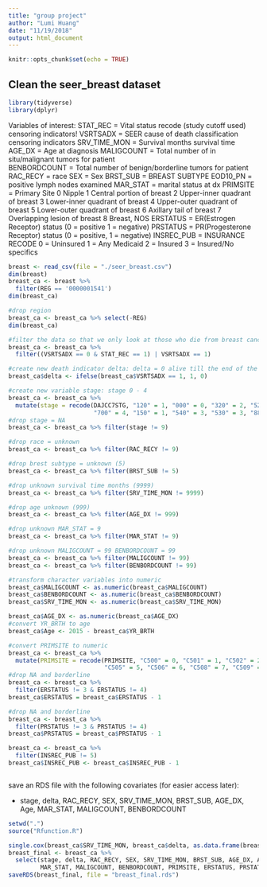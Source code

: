 ```yaml
---
title: "group project"
author: "Lumi Huang"
date: "11/19/2018"
output: html_document
---
```


```r
knitr::opts_chunk$set(echo = TRUE)
```

## Clean the seer_breast dataset

```r
library(tidyverse)
library(dplyr)
```

Variables of interest:
STAT_REC = Vital status recode (study cutoff used)  censoring indicators!
VSRTSADX  = SEER cause of death classification    censoring indicators
SRV_TIME_MON = Survival months survival time
AGE_DX = Age at diagnosis
MALIGCOUNT = Total number of in situ/malignant tumors for patient       
BENBORDCOUNT = Total number of benign/borderline tumors for patient
RAC_RECY = race
SEX = Sex
BRST_SUB = BREAST SUBTYPE
EOD10_PN = positive lymph nodes examined
MAR_STAT = marital status at dx
PRIMSITE = Primary Site
     0    Nipple
     1    Central portion of breast
     2    Upper-inner quadrant of breast
     3    Lower-inner quadrant of breast
     4    Upper-outer quadrant of breast
     5    Lower-outer quadrant of breast
     6    Axillary tail of breast
     7    Overlapping lesion of breast
     8    Breast, NOS
ERSTATUS = ER(Estrogen Receptor) status (0 = positive 1 = negative)
PRSTATUS = PR(Progesterone Receptor) status (0 = positive, 1 = negative)
INSREC_PUB = INSURANCE RECODE
0 = Uninsured
1 = Any Medicaid
2 = Insured
3 = Insured/No specifics

```r
breast <- read_csv(file = "./seer_breast.csv")
dim(breast)
breast_ca <- breast %>% 
  filter(REG == '0000001541')
dim(breast_ca)

#drop region
breast_ca <- breast_ca %>% select(-REG)
dim(breast_ca)

#filter the data so that we only look at those who die from breast cancer and those who survive till the end of the study
breast_ca <- breast_ca %>%
  filter((VSRTSADX == 0 & STAT_REC == 1) | VSRTSADX == 1)

#create new death indicator delta: delta = 0 alive till the end of the study, 1 = die from breast cancer
breast_ca$delta <- ifelse(breast_ca$VSRTSADX == 1, 1, 0)

#create new variable stage: stage 0 - 4
breast_ca <- breast_ca %>%
  mutate(stage = recode(DAJCC7STG, "120" = 1, "000" = 0, "320" = 2, "520" = 3, "999" = 9, "330" = 2,
                        "700" = 4, "150" = 1, "540" = 3, "530" = 3, "888" = 9, "510" = 3))
#drop stage = NA
breast_ca <- breast_ca %>% filter(stage != 9)

#drop race = unknown
breast_ca <- breast_ca %>% filter(RAC_RECY != 9)

#drop brest subtype = unknown (5)
breast_ca <- breast_ca %>% filter(BRST_SUB != 5)

#drop unknown survival time months (9999)
breast_ca <- breast_ca %>% filter(SRV_TIME_MON != 9999)

#drop age unknown (999)
breast_ca <- breast_ca %>% filter(AGE_DX != 999)

#drop unknown MAR_STAT = 9
breast_ca <- breast_ca %>% filter(MAR_STAT != 9)

#drop unknown MALIGCOUNT = 99 BENBORDCOUNT = 99
breast_ca <- breast_ca %>% filter(MALIGCOUNT != 99)
breast_ca <- breast_ca %>% filter(BENBORDCOUNT != 99)

#transform character variables into numeric
breast_ca$MALIGCOUNT <- as.numeric(breast_ca$MALIGCOUNT)
breast_ca$BENBORDCOUNT <- as.numeric(breast_ca$BENBORDCOUNT)
breast_ca$SRV_TIME_MON <- as.numeric(breast_ca$SRV_TIME_MON)

breast_ca$AGE_DX <- as.numeric(breast_ca$AGE_DX)
#convert YR_BRTH to age
breast_ca$Age <- 2015 - breast_ca$YR_BRTH

#convert PRIMSITE to numeric
breast_ca <- breast_ca %>%
  mutate(PRIMSITE = recode(PRIMSITE, "C500" = 0, "C501" = 1, "C502" = 2, "C503" = 3, "C504" = 4,
                           "C505" = 5, "C506" = 6, "C508" = 7, "C509" = 8))
#drop NA and borderline
breast_ca <- breast_ca %>%
  filter(ERSTATUS != 3 & ERSTATUS != 4)
breast_ca$ERSTATUS = breast_ca$ERSTATUS - 1

#drop NA and borderline
breast_ca <- breast_ca %>%
  filter(PRSTATUS != 3 & PRSTATUS != 4)
breast_ca$PRSTATUS = breast_ca$PRSTATUS - 1

breast_ca <- breast_ca %>%
  filter(INSREC_PUB != 5)
breast_ca$INSREC_PUB <- breast_ca$INSREC_PUB - 1



```

save an RDS file with the following covariates (for easier access later):

- stage, delta, RAC_RECY, SEX, SRV_TIME_MON, BRST_SUB, AGE_DX, Age, MAR_STAT, MALIGCOUNT, BENBORDCOUNT
```r
setwd(".")
source("Rfunction.R")

single.cox(breast_ca$SRV_TIME_MON, breast_ca$delta, as.data.frame(breast_ca[, c("MALIGCOUNT", "RAC_RECY")]), c("N","C"))
breast_final <- breast_ca %>%
  select(stage, delta, RAC_RECY, SEX, SRV_TIME_MON, BRST_SUB, AGE_DX, Age,
         MAR_STAT, MALIGCOUNT, BENBORDCOUNT, PRIMSITE, ERSTATUS, PRSTATUS, INSREC_PUB)
saveRDS(breast_final, file = "breast_final.rds")
```


